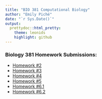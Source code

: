 ```yaml
---
title: "BIO 381 Computational Biology"
author: "Emily Piché"
date: "`r Sys.Date()`"
output:
  prettydoc::html_pretty:
    theme: leonids
    highlight: github
---
```



### Biology 381 Homework Submissions:

* [Homework #2](381HW2.html)
* [Homework #3](381HW3.html)
* [Homework #4](381HW4.html)
* [Homework #5](381HW5.html)
* [Homework #6.1](381HW6.1.html)
* [Homework #6.2](381HW6.2.html)



